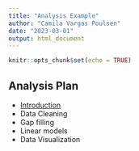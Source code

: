 ```yaml
---
title: "Analysis Example"
author: "Camila Vargas Poulsen"
date: "2023-03-01"
output: html_document
---
```


```r
knitr::opts_chunk$set(echo = TRUE)
```

## Analysis Plan
- [Introduction](rmarkdown-practice.html)
- Data Cleaning
- Gap filling
- Linear models
- Data Visualization